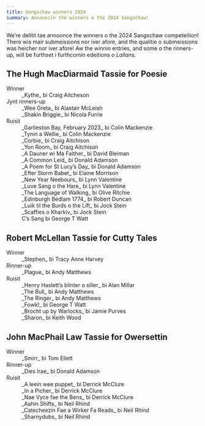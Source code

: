 ```yaml
---
title: Sangschaw winners 2024
summary: Annooncin the winners o the 2024 Sangschaw!
---
```


We’re delitit tae annoonce the winners o the 2024 Sangschaw competeition! There
wis mair submeissions nor iver afore, and the qualitie o submeissions was heicher
nor iver afore! Aw the winnin entries, and some o the rinners-up, will be
furthset i furthcomin edeitions o _Lallans_.

## The Hugh MacDiarmaid Tassie for Poesie

<dl>
  <dt>Winner</dt>
  <dd>_Kythe_ bi Craig Aitcheson</dd>

  <dt>Jynt rinners-up</dt>
  <dd>_Wee Greta_ bi Alastair McLeish</dd>
  <dd>_Shakin Briggie_ bi Nicola Furrie</dd>

  <dt>Ruisit</dt>
  <dd>_Garlieston Bay, February 2023_ bi Colin Mackenzie</dd>
  <dd>_Tynin a Wellie_ bi Colin Mackenzie</dd>
  <dd>_Corbie_ bi Craig Aitchison</dd>
  <dd>_Yon Room_ bi Craig Aitchison</dd>
  <dd>_A Dauner wi Ma Faither_ bi David Bleiman</dd>
  <dd>_A Common Leid_ bi Donald Adamson</dd>
  <dd>_A Poem for St Lucy’s Day_ bi Donald Adamson</dd>
  <dd>_Efter Storm Babet_ bi Elaine Morrison</dd>
  <dd>_New Year Neebours_ bi Lynn Valentine</dd>
  <dd>_Luve Sang o the Hare_ bi Lynn Valentine</dd>
  <dd>_The Language of Walking_ bi Olive Ritchie</dd>
  <dd>_Edinburgh Bedlam 1774_ bi Robert Duncan</dd>
  <dd>_Luik til the Burds o the Lift_ bi Jock Stein</dd>
  <dd>_Scaffies o Kharkiv_ bi Jock Stein</dd>
  <dd>C’s Sang bi George T Watt</dd>
</dl>

## Robert McLellan Tassie for Cutty Tales

<dl>
  <dt>Winner</dt>
  <dd>_Stephen_ bi Tracy Anne Harvey</dd>

  <dt>Rinner-up</dt>
  <dd>_Plague_ bi Andy Matthews</dd>

  <dt>Ruisit</dt>
  <dd>_Henry Haslett’s blinter o siller_ bi Alan Millar </dd>
  <dd>_The Bull_ bi Andy Matthews</dd>
  <dd>_The Ringer_ bi Andy Matthews</dd>
  <dd>_Fowk!_ bi George T Watt</dd>
  <dd>_Brocht up by Warlocks_ bi Jamie Purves</dd>
  <dd>_Sharon_ bi Keith Wood</dd>
</dl>

## John MacPhail Law Tassie for Owersettin

<dl>
  <dt>Winner</dt>
  <dd>_Smirr_ bi Tom Ellett</dd>

  <dt>Rinner-up</dt>
  <dd>_Dies Irae_ bi Donald Adamson</dd>

  <dt>Ruisit</dt>
  <dd>_A leein wee puppet_ bi Derrick McClure</dd>
  <dd>_In a Picher_ bi Derrick McClure</dd>
  <dd>_Nae Vyce fae the Bens_ bi Derrick McClure</dd>
  <dd>_Aahin Shifts_ bi Neil Rhind</dd>
  <dd>_Catecheezin Fae a Wirker Fa Reads_ bi Neil Rhind</dd>
  <dd>_Sharnydubs_ bi Neil Rhind</dd>
</dl>

